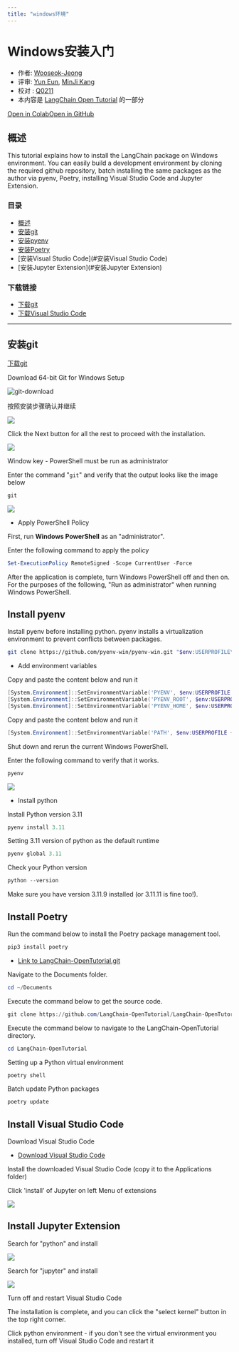 ```yaml
---
title: "windows环境"
---
```


# Windows安装入门

- 作者: [Wooseok-Jeong](https://github.com/jeong-wooseok)
- 评审: [Yun Eun](https://github.com/yuneun92), [MinJi Kang](https://www.linkedin.com/in/minji-kang-995b32230/)
- 校对 : [Q0211](https://github.com/Q0211)
- 本内容是 [LangChain Open Tutorial](https://github.com/LangChain-OpenTutorial/LangChain-OpenTutorial) 的一部分

[Open in Colab](https://colab.research.google.com/github/LangChain-OpenTutorial/LangChain-OpenTutorial/blob/main/01-Basic/01-Getting-Started-Windows.ipynb)[Open in GitHub](https://github.com/LangChain-OpenTutorial/LangChain-OpenTutorial/blob/main/01-Basic/01-Getting-Started-Windows.ipynb)

## 概述

This tutorial explains how to install the LangChain package on Windows environment. You can easily build a development environment by cloning the required github repository, batch installing the same packages as the author via pyenv, Poetry, installing Visual Studio Code and Jupyter Extension.

### 目录

- [概述](#概述)
- [安装git](#安装git)
- [安装pyenv](#安装pyenv)
- [安装Poetry](#安装Poetry)
- [安装Visual Studio Code](#安装Visual Studio Code)
- [安装Jupyter Extension](#安装Jupyter Extension)

### 下载链接

- [下载git](https://git-scm.com/download/win)
- [下载Visual Studio Code](https://code.visualstudio.com/download)

---

## 安装git

[下载git](https://git-scm.com/download/win)

Download 64-bit Git for Windows Setup

![git-download](./img/01-follow-the-installation-video-windows-01.png)

按照安装步骤确认并继续

![](./img/01-follow-the-installation-video-windows-02.png)

Click the Next button for all the rest to proceed with the installation.

![](./img/01-follow-the-installation-video-windows-03.png)

Window key - PowerShell must be run as administrator

Enter the command "`git`" and verify that the output looks like the image below

```powershell
git
```

![](./img/01-follow-the-installation-video-windows-04.png)

- Apply PowerShell Policy

First, run **Windows PowerShell** as an "administrator".

Enter the following command to apply the policy

```powershell
Set-ExecutionPolicy RemoteSigned -Scope CurrentUser -Force
```

After the application is complete, turn Windows PowerShell off and then on. For the purposes of the following, "Run as administrator" when running Windows PowerShell.

## Install pyenv

Install pyenv before installing python. pyenv installs a virtualization environment to prevent conflicts between packages.

```bash
git clone https://github.com/pyenv-win/pyenv-win.git "$env:USERPROFILE\.pyenv"
```

- Add environment variables

Copy and paste the content below and run it

```powershell
[System.Environment]::SetEnvironmentVariable('PYENV', $env:USERPROFILE + "\.pyenv\pyenv-win\", "User")
[System.Environment]::SetEnvironmentVariable('PYENV_ROOT', $env:USERPROFILE + "\.pyenv\pyenv-win\", "User")
[System.Environment]::SetEnvironmentVariable('PYENV_HOME', $env:USERPROFILE + "\.pyenv\pyenv-win\", "User")
```

Copy and paste the content below and run it

```powershell
[System.Environment]::SetEnvironmentVariable('PATH', $env:USERPROFILE + "\.pyenv\pyenv-win\bin;" + $env:USERPROFILE + "\.pyenv\pyenv-win\shims;" + [System.Environment]::GetEnvironmentVariable('PATH', "User"), "User")
```

Shut down and rerun the current Windows PowerShell.

Enter the following command to verify that it works.

```powershell
pyenv
```

![](./img/01-follow-the-installation-video-windows-05.png)

- Install python

Install Python version 3.11

```powershell
pyenv install 3.11
```

Setting 3.11 version of python as the default runtime

```powershell
pyenv global 3.11
```

Check your Python version

```powershell
python --version
```

Make sure you have version 3.11.9 installed (or 3.11.11 is fine too!).

## Install Poetry

Run the command below to install the Poetry package management tool.

```bash
pip3 install poetry
```

- [Link to LangChain-OpenTutorial.git](https://github.com/LangChain-OpenTutorial/LangChain-OpenTutorial.git)

Navigate to the Documents folder.

```powershell
cd ~/Documents
```

Execute the command below to get the source code.

```powershell
git clone https://github.com/LangChain-OpenTutorial/LangChain-OpenTutorial.git
```

Execute the command below to navigate to the LangChain-OpenTutorial directory.

```powershell
cd LangChain-OpenTutorial
```

Setting up a Python virtual environment

```powershell
poetry shell
```

Batch update Python packages

```powershell
poetry update
```

## Install Visual Studio Code

Download Visual Studio Code

- [Download Visual Studio Code](https://code.visualstudio.com/download)

Install the downloaded Visual Studio Code (copy it to the Applications folder)

Click 'install' of Jupyter on left Menu of extensions

![](./img/01-follow-the-installation-video-windows-06.png)

## Install Jupyter Extension

Search for "python" and install

![](./img/01-follow-the-installation-video-windows-07.png)

Search for "jupyter" and install

![](./img/01-follow-the-installation-video-windows-08.png)

Turn off and restart Visual Studio Code

The installation is complete, and you can click the "select kernel" button in the top right corner.

Click python environment - if you don't see the virtual environment you installed, turn off Visual Studio Code and restart it